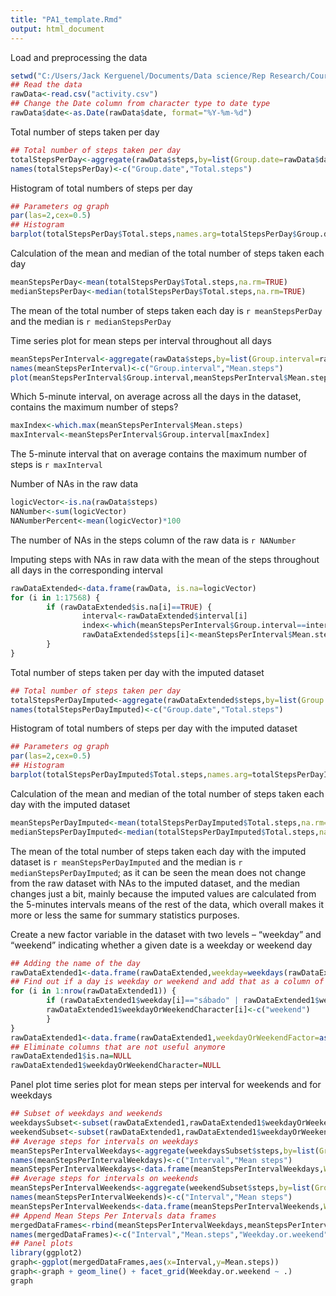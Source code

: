 ```yaml
---
title: "PA1_template.Rmd"
output: html_document
---
```


Load and preprocessing the data

``` r
setwd("C:/Users/Jack Kerguenel/Documents/Data science/Rep Research/Course Project 1")
## Read the data
rawData<-read.csv("activity.csv")
## Change the Date column from character type to date type
rawData$date<-as.Date(rawData$date, format="%Y-%m-%d")
```

Total number of steps taken per day

```r
## Total number of steps taken per day
totalStepsPerDay<-aggregate(rawData$steps,by=list(Group.date=rawData$date),sum)
names(totalStepsPerDay)<-c("Group.date","Total.steps")
```

Histogram of total numbers of steps per day

```r
## Parameters og graph
par(las=2,cex=0.5)
## Histogram
barplot(totalStepsPerDay$Total.steps,names.arg=totalStepsPerDay$Group.date)
```

Calculation of the mean and median of the total number of steps taken each day

```r
meanStepsPerDay<-mean(totalStepsPerDay$Total.steps,na.rm=TRUE)
medianStepsPerDay<-median(totalStepsPerDay$Total.steps,na.rm=TRUE)
```

The mean of the total number of steps taken each day is `r meanStepsPerDay` and the median is `r medianStepsPerDay`

Time series plot for mean steps per interval throughout all days

```r
meanStepsPerInterval<-aggregate(rawData$steps,by=list(Group.interval=rawData$interval),function(x) mean(x,na.rm=TRUE))
names(meanStepsPerInterval)<-c("Group.interval","Mean.steps")
plot(meanStepsPerInterval$Group.interval,meanStepsPerInterval$Mean.steps,type = "l",xlab="Interval",ylab="Mean steps")
```

Which 5-minute interval, on average across all the days in the dataset, contains the maximum number of steps?

``` r
maxIndex<-which.max(meanStepsPerInterval$Mean.steps)
maxInterval<-meanStepsPerInterval$Group.interval[maxIndex]
```
The 5-minute interval that on average contains the maximum number of steps is `r maxInterval`

Number of NAs in the raw data

``` r
logicVector<-is.na(rawData$steps)
NANumber<-sum(logicVector)
NANumberPercent<-mean(logicVector)*100
```
The number of NAs in the steps column of the raw data is `r NANumber`

Imputing steps with NAs in raw data with the mean of the steps throughout all days in the corresponding interval
```r
rawDataExtended<-data.frame(rawData, is.na=logicVector)
for (i in 1:17568) {
        if (rawDataExtended$is.na[i]==TRUE) {
                interval<-rawDataExtended$interval[i]
                index<-which(meanStepsPerInterval$Group.interval==interval)
                rawDataExtended$steps[i]<-meanStepsPerInterval$Mean.steps[index]
        }
}
```

Total number of steps taken per day with the imputed dataset

```r
## Total number of steps taken per day
totalStepsPerDayImputed<-aggregate(rawDataExtended$steps,by=list(Group.date=rawDataExtended$date),sum)
names(totalStepsPerDayImputed)<-c("Group.date","Total.steps")
```

Histogram of total numbers of steps per day with the imputed dataset

```r
## Parameters og graph
par(las=2,cex=0.5)
## Histogram
barplot(totalStepsPerDayImputed$Total.steps,names.arg=totalStepsPerDayImputed$Group.date)
```

Calculation of the mean and median of the total number of steps taken each day with the imputed dataset

```r
meanStepsPerDayImputed<-mean(totalStepsPerDayImputed$Total.steps,na.rm=TRUE)
medianStepsPerDayImputed<-median(totalStepsPerDayImputed$Total.steps,na.rm=TRUE)
```

The mean of the total number of steps taken each day with the imputed dataset is `r meanStepsPerDayImputed` and the median is `r medianStepsPerDayImputed`; as it can be seen the mean does not change from the raw dataset with NAs to the imputed dataset, and the median changes just a bit, mainly because the imputed values are calculated from the 5-minutes intervals means of the rest of the data, which overall makes it more or less the same for summary statistics purposes. 

Create a new factor variable in the dataset with two levels – “weekday” and “weekend” indicating whether a given date is a weekday or weekend day

```r
## Adding the name of the day
rawDataExtended1<-data.frame(rawDataExtended,weekday=weekdays(rawDataExtended$date),weekdayOrWeekendCharacter=c("weekday"))
## Find out if a day is weekday or weekend and add that as a column of factors
for (i in 1:nrow(rawDataExtended1)) {
        if (rawDataExtended1$weekday[i]=="sábado" | rawDataExtended1$weekday[i]=="domingo") {
        rawDataExtended1$weekdayOrWeekendCharacter[i]<-c("weekend")
        }
}
rawDataExtended1<-data.frame(rawDataExtended1,weekdayOrWeekendFactor=as.factor(rawDataExtended1$weekdayOrWeekendCharacter))
## Eliminate columns that are not useful anymore
rawDataExtended1$is.na=NULL
rawDataExtended1$weekdayOrWeekendCharacter=NULL
```

Panel plot time series plot for mean steps per interval for weekends and for weekdays 

```r
## Subset of weekdays and weekends
weekdaysSubset<-subset(rawDataExtended1,rawDataExtended1$weekdayOrWeekendFactor=="weekday")
weekendSubset<-subset(rawDataExtended1,rawDataExtended1$weekdayOrWeekendFactor=="weekend")
## Average steps for intervals on weekdays
meanStepsPerIntervalWeekdays<-aggregate(weekdaysSubset$steps,by=list(Group.interval=weekdaysSubset$interval),function(x) mean(x,na.rm=TRUE))
names(meanStepsPerIntervalWeekdays)<-c("Interval","Mean steps")
meanStepsPerIntervalWeekdays<-data.frame(meanStepsPerIntervalWeekdays,Weekday.or.weekend=as.factor("weekday"))
## Average steps for intervals on weekends
meanStepsPerIntervalWeekends<-aggregate(weekendSubset$steps,by=list(Group.interval=weekendSubset$interval),function(x) mean(x,na.rm=TRUE))
names(meanStepsPerIntervalWeekends)<-c("Interval","Mean steps")
meanStepsPerIntervalWeekends<-data.frame(meanStepsPerIntervalWeekends,Weekday.or.weekend=as.factor("weekend"))
## Append Mean Steps Per Intervals data frames
mergedDataFrames<-rbind(meanStepsPerIntervalWeekdays,meanStepsPerIntervalWeekends)
names(mergedDataFrames)<-c("Interval","Mean.steps","Weekday.or.weekend")
## Panel plots
library(ggplot2)
graph<-ggplot(mergedDataFrames,aes(x=Interval,y=Mean.steps))
graph<-graph + geom_line() + facet_grid(Weekday.or.weekend ~ .)
graph
```
